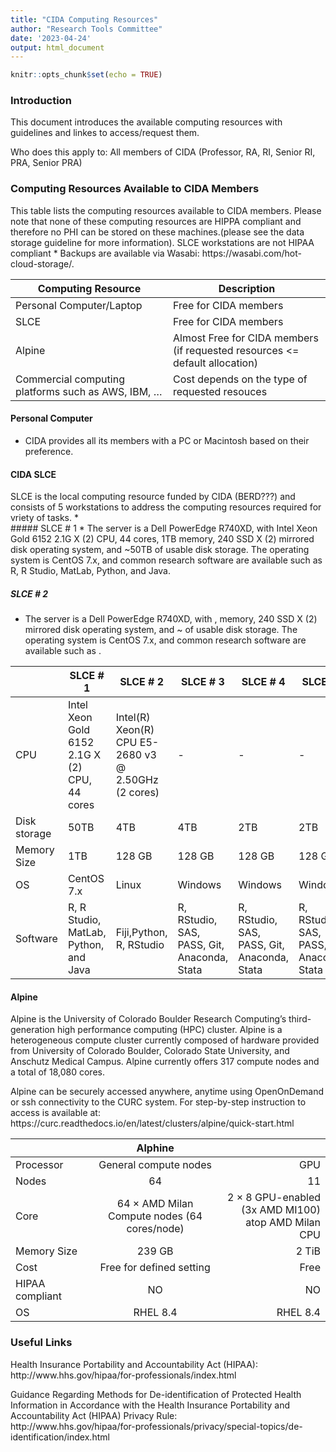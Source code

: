 ```yaml
---
title: "CIDA Computing Resources"
author: "Research Tools Committee"
date: '2023-04-24'
output: html_document
---
```


```r
knitr::opts_chunk$set(echo = TRUE)
```


### Introduction

This document introduces the available computing resources with guidelines and linkes to access/request them. 

Who does this apply to: All members of CIDA (Professor, RA, RI, Senior RI, PRA, Senior PRA)



### Computing Resources Available to CIDA Members
This table lists the computing resources available to CIDA members. Please note that  none of these computing resources are HIPPA compliant and therefore no PHI can be stored on these machines.(please see the data storage guideline for more information).
SLCE workstations are not HIPAA compliant 
*	Backups are available via Wasabi: https://wasabi.com/hot-cloud-storage/. 



| Computing Resource | Description |
| --- | --- |
| Personal Computer/Laptop | Free for CIDA members|
| SLCE | Free for CIDA members|
| Alpine | Almost Free for CIDA members (if requested resources <= default allocation)|
| Commercial computing platforms such as AWS, IBM, ... | Cost depends on the type of requested resouces |

#### Personal Computer

*	CIDA provides all its members with a PC or Macintosh based on their preference.  
    

#### CIDA SLCE 

SLCE is the local computing resource funded by CIDA (BERD???) and consists of 5 workstations to address the computing resources required for vriety of tasks. 
*	
##### SLCE # 1
*	The server is a Dell PowerEdge R740XD, with Intel Xeon Gold 6152 2.1G X (2) CPU, 44 cores, 1TB memory, 240 SSD X (2) mirrored disk operating system, and ~50TB of usable disk storage. The operating system is CentOS 7.x, and common research software are available such as R, R Studio, MatLab, Python, and Java.

##### SLCE # 2
*	The server is a Dell PowerEdge R740XD, with ,  memory, 240 SSD X (2) mirrored disk operating system, and ~ of usable disk storage. The operating system is CentOS 7.x, and common research software are available such as .




| |SLCE # 1|SLCE # 2| SLCE # 3| SLCE # 4| SLCE # 5| 
| --- | --- |---| --- |---| --- |
|CPU | Intel Xeon Gold 6152 2.1G X (2) CPU, 44 cores|Intel(R) Xeon(R) CPU E5-2680 v3 @ 2.50GHz (2 cores)|-|-|-
|Disk storage|50TB|4TB|4TB|2TB|2TB|
|Memory Size | 1TB | 128 GB| 128 GB| 128 GB| 128 GB|
|OS |CentOS 7.x |Linux|Windows|Windows|Windows|
|Software|R, R Studio, MatLab, Python, and Java|Fiji,Python, R, RStudio|R, RStudio, SAS, PASS, Git, Anaconda, Stata|R, RStudio, SAS, PASS, Git, Anaconda, Stata|R, RStudio, SAS, PASS, Git, Anaconda, Stata|



#### Alpine
Alpine is the University of Colorado Boulder Research Computing’s third-generation high performance computing (HPC) cluster. Alpine is a heterogeneous compute cluster currently composed of hardware provided from University of Colorado Boulder, Colorado State University, and Anschutz Medical Campus. Alpine currently offers 317 compute nodes and a total of 18,080 cores.

Alpine can be securely accessed anywhere, anytime using OpenOnDemand or ssh connectivity to the CURC system. For step-by-step instruction to access is available at:  https://curc.readthedocs.io/en/latest/clusters/alpine/quick-start.html  
 

|| Alphine   || 
|---| :---: |---:|
|Processor |General compute nodes|GPU | 
| Nodes |  64 |11 | 
|Core  |64 × AMD Milan Compute nodes (64 cores/node) |2 × 8 GPU-enabled (3x AMD MI100) atop AMD Milan CPU |
|Memory Size | 239 GB | 2 TiB  |
|Cost | Free for defined setting |Free | 
|HIPAA compliant |NO |NO | NO  |
|OS |RHEL 8.4 |RHEL 8.4 |



    
### Useful Links
Health Insurance Portability and Accountability Act (HIPAA):  
http://www.hhs.gov/hipaa/for-professionals/index.html


Guidance Regarding Methods for De-identification of Protected Health Information in Accordance with the Health Insurance Portability and Accountability Act (HIPAA) Privacy Rule:  
http://www.hhs.gov/hipaa/for-professionals/privacy/special-topics/de-identification/index.html
